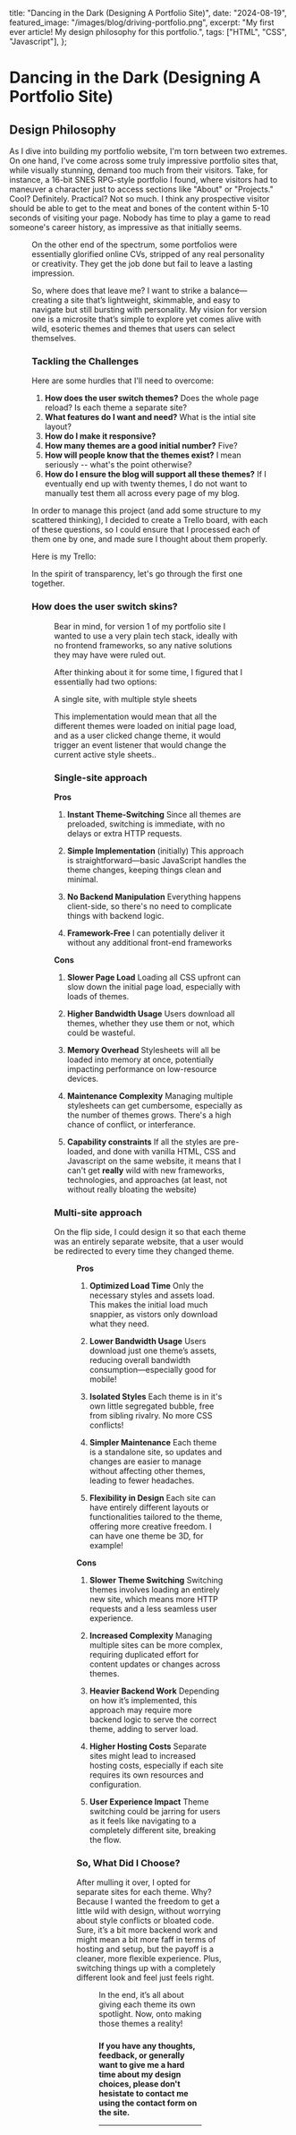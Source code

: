   title: "Dancing in the Dark (Designing A Portfolio Site)",
  date: "2024-08-19",
  featured_image: "/images/blog/driving-portfolio.png",
  excerpt: "My first ever article! My design philosophy for this portfolio.",
  tags: ["HTML", "CSS", "Javascript"],
};

# Dancing in the Dark (Designing A Portfolio Site)

## Design Philosophy

As I dive into building my portfolio website, I'm torn between two extremes. On one hand, I've come across some truly impressive portfolio sites that, while visually stunning, demand too much from their visitors. Take, for instance, a 16-bit SNES RPG-style portfolio I found, where visitors had to maneuver a character just to access sections like "About" or "Projects." Cool? Definitely. Practical? Not so much. I think any prospective visitor should be able to get to the meat and bones of the content within 5-10 seconds of visiting your page. Nobody has time to play a game to read someone's career history, as impressive as that initially seems.

<Figure
  src="/images/blog/driving-portfolio.png"
  alt="A screenshot of a gaming-style portfolio website"
  title="It does look pretty cool though, I'll give them that"
/>

On the other end of the spectrum, some portfolios were essentially glorified online CVs, stripped of any real personality or creativity. They get the job done but fail to leave a lasting impression.

So, where does that leave me? I want to strike a balance—creating a site that’s lightweight, skimmable, and easy to navigate but still bursting with personality. My vision for version one is a microsite that’s simple to explore yet comes alive with wild, esoteric themes and themes that users can select themselves.

### Tackling the Challenges

Here are some hurdles that I'll need to overcome:

1. **How does the user switch themes?**
   Does the whole page reload? Is each theme a separate site?
2. **What features do I want and need?**
   What is the intial site layout?
3. **How do I make it responsive?**
4. **How many themes are a good initial number?**
   Five?
5. **How will people know that the themes exist?**
   I mean seriously -- what's the point otherwise?
6. **How do I ensure the blog will support all these themes?**
   If I eventually end up with twenty themes, I do not want to manually test them all across every page of my blog.

In order to manage this project (and add some structure to my scattered thinking), I decided to create a Trello board, with each of these questions, so I could ensure that I processed each of them one by one, and made sure I thought about them properly.

Here is my Trello:

In the spirit of transparency, let's go through the first one together.

### How does the user switch skins?

<Figure
  src="/images/blog/mr-ben.png"
  alt="Mr Ben wheel"
  title="Stumbling across this image unlocked a core memory"
/>

Bear in mind, for version 1 of my portfolio site I wanted to use a very plain tech stack, ideally with no frontend frameworks, so any native solutions they may have were ruled out.

After thinking about it for some time, I figured that I essentially had two options:

A single site, with multiple style sheets

This implementation would mean that all the different themes were loaded on initial page load, and as a user clicked change theme, it would trigger an event listener that would change the current active style sheets..

### Single-site approach

**Pros**

1. **Instant Theme-Switching**
   Since all themes are preloaded, switching is immediate, with no delays or extra HTTP requests.

2. **Simple Implementation** (initially)
   This approach is straightforward—basic JavaScript handles the theme changes, keeping things clean and minimal.

3. **No Backend Manipulation**
   Everything happens client-side, so there's no need to complicate things with backend logic.

4. **Framework-Free**
   I can potentially deliver it without any additional front-end frameworks

**Cons**

1. **Slower Page Load**
   Loading all CSS upfront can slow down the initial page load, especially with loads of themes.

2. **Higher Bandwidth Usage**
   Users download all themes, whether they use them or not, which could be wasteful.

3. **Memory Overhead**
   Stylesheets will all be loaded into memory at once, potentially impacting performance on low-resource devices.

4. **Maintenance Complexity**
   Managing multiple stylesheets can get cumbersome, especially as the number of themes grows. There's a high chance of conflict, or interferance.

5. **Capability constraints**
   If all the styles are pre-loaded, and done with vanilla HTML, CSS and Javascript on the same website, it means that I can't get **really** wild with new frameworks, technologies, and approaches (at least, not without really bloating the website)

### Multi-site approach

On the flip side, I could design it so that each theme was an entirely separate website, that a user would be redirected to every time they changed theme.

<Figure
  src="/images/blog/oprah.jpg"
  alt="Oprah"
  title="You get a site! And you get a site! And you!"
/>

**Pros**

1. **Optimized Load Time**
   Only the necessary styles and assets load. This makes the initial load much snappier, as vistors only download what they need.

2. **Lower Bandwidth Usage**
   Users download just one theme’s assets, reducing overall bandwidth consumption—especially good for mobile!

3. **Isolated Styles**
   Each theme is in it's own little segregated bubble, free from sibling rivalry. No more CSS conflicts!

4. **Simpler Maintenance**
   Each theme is a standalone site, so updates and changes are easier to manage without affecting other themes, leading to fewer headaches.

5. **Flexibility in Design**
   Each site can have entirely different layouts or functionalities tailored to the theme, offering more creative freedom. I can have one theme be 3D, for example!

**Cons**

1. **Slower Theme Switching**
   Switching themes involves loading an entirely new site, which means more HTTP requests and a less seamless user experience.

2. **Increased Complexity**
   Managing multiple sites can be more complex, requiring duplicated effort for content updates or changes across themes.

3. **Heavier Backend Work**
   Depending on how it’s implemented, this approach may require more backend logic to serve the correct theme, adding to server load.

4. **Higher Hosting Costs**
   Separate sites might lead to increased hosting costs, especially if each site requires its own resources and configuration.

5. **User Experience Impact**
   Theme switching could be jarring for users as it feels like navigating to a completely different site, breaking the flow.

### **So, What Did I Choose?**

After mulling it over, I opted for separate sites for each theme. Why? Because I wanted the freedom to get a little wild with design, without worrying about style conflicts or bloated code. Sure, it’s a bit more backend work and might mean a bit more faff in terms of hosting and setup, but the payoff is a cleaner, more flexible experience. Plus, switching things up with a completely different look and feel just feels right.

<Figure
  src="/images/blog/long-road.jpg"
  alt="Long road"
  title="The road ahead is long. You are likely to be eaten by a grue."
/>

In the end, it’s all about giving each theme its own spotlight. Now, onto making those themes a reality!

###

**If you have any thoughts, feedback, or generally want to give me a hard time about my design choices, please don't hesistate to contact me using the contact form on the site.**

---
